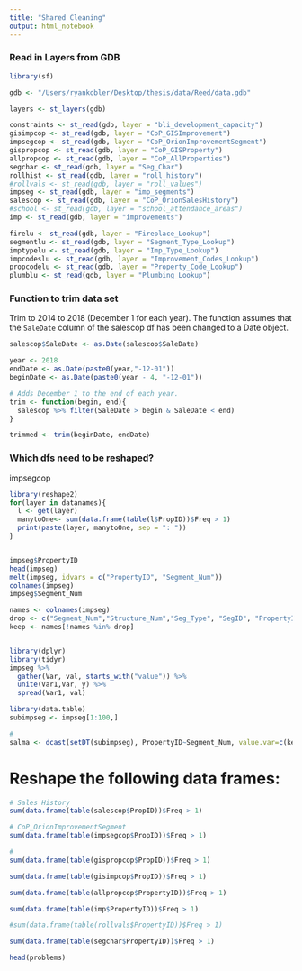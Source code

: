```yaml
---
title: "Shared Cleaning"
output: html_notebook
---
```


### Read in Layers from GDB
```r
library(sf)

gdb <- "/Users/ryankobler/Desktop/thesis/data/Reed/data.gdb"

layers <- st_layers(gdb)

constraints <- st_read(gdb, layer = "bli_development_capacity")
gisimpcop <- st_read(gdb, layer = "CoP_GISImprovement")
impsegcop <- st_read(gdb, layer = "CoP_OrionImprovementSegment")
gispropcop <- st_read(gdb, layer = "CoP_GISProperty")
allpropcop <- st_read(gdb, layer = "CoP_AllProperties")
segchar <- st_read(gdb, layer = "Seg_Char")
rollhist <- st_read(gdb, layer = "roll_history")
#rollvals <- st_read(gdb, layer = "roll_values")
impseg <- st_read(gdb, layer = "imp_segments")
salescop <- st_read(gdb, layer = "CoP_OrionSalesHistory")
#school <- st_read(gdb, layer = "school_attendance_areas")
imp <- st_read(gdb, layer = "improvements")

firelu <- st_read(gdb, layer = "Fireplace_Lookup")
segmentlu <- st_read(gdb, layer = "Segment_Type_Lookup")
imptypelu <- st_read(gdb, layer = "Imp_Type_Lookup")
impcodeslu <- st_read(gdb, layer = "Improvement_Codes_Lookup") 
propcodelu <- st_read(gdb, layer = "Property_Code_Lookup") 
plumblu <- st_read(gdb, layer = "Plumbing_Lookup")

```

### Function to trim data set
Trim to 2014 to 2018 (December 1 for each year). The function assumes that the `SaleDate` column of the salescop df has been changed to a Date object. 

```r
salescop$SaleDate <- as.Date(salescop$SaleDate)

year <- 2018
endDate <- as.Date(paste0(year,"-12-01"))
beginDate <- as.Date(paste0(year - 4, "-12-01"))

# Adds December 1 to the end of each year. 
trim <- function(begin, end){
  salescop %>% filter(SaleDate > begin & SaleDate < end)
}

trimmed <- trim(beginDate, endDate)
```


### Which dfs need to be reshaped?
impsegcop

```r
library(reshape2)
for(layer in datanames){
  l <- get(layer)
  manytoOne<- sum(data.frame(table(l$PropID))$Freq > 1)
  print(paste(layer, manytoOne, sep = ": "))
}


impseg$PropertyID 
head(impseg)
melt(impseg, idvars = c("PropertyID", "Segment_Num"))
colnames(impseg)
impseg$Segment_Num

names <- colnames(impseg)
drop <- c("Segment_Num","Structure_Num","Seg_Type", "SegID", "PropertyID")
keep <- names[!names %in% drop]


library(dplyr)
library(tidyr)
impseg %>%
  gather(Var, val, starts_with("value")) %>% 
  unite(Var1,Var, y) %>% 
  spread(Var1, val)

library(data.table)
subimpseg <- impseg[1:100,]

# 
salma <- dcast(setDT(subimpseg), PropertyID~Segment_Num, value.var=c(keep))

```

# Reshape the following data frames:

```r
# Sales History
sum(data.frame(table(salescop$PropID))$Freq > 1)

# CoP_OrionImprovementSegment
sum(data.frame(table(impsegcop$PropID))$Freq > 1)

# 
sum(data.frame(table(gispropcop$PropID))$Freq > 1)

sum(data.frame(table(gisimpcop$PropID))$Freq > 1)

sum(data.frame(table(allpropcop$PropertyID))$Freq > 1)

sum(data.frame(table(imp$PropertyID))$Freq > 1)

#sum(data.frame(table(rollvals$PropertyID))$Freq > 1)

sum(data.frame(table(segchar$PropertyID))$Freq > 1)

head(problems)

```





